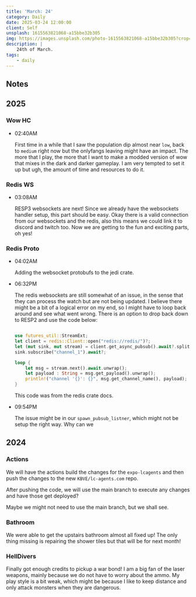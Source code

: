 ```yaml
---
title: 'March: 24'
category: Daily
date: 2025-03-24 12:00:00
client: Self
unsplash: 1615563821068-a15bbe32b305
img: https://images.unsplash.com/photo-1615563821068-a15bbe32b305?crop=entropy&cs=srgb&fm=jpg&ixid=MnwzNjM5Nzd8MHwxfHJhbmRvbXx8fHx8fHx8fDE2ODE3NDg2ODY&ixlib=rb-4.0.3&q=85
description: |
    24th of March.
tags:
    - daily
---
```


<Adsense />


## Notes

## 2025

### Wow HC

-   02:40AM

    First time in a while that I saw the population dip almost near `low`, back to `medium` right now but the onlyfangs leaving might have an impact.
    The more that I play, the more that I want to make a modded version of wow that mixes in the dark and darker gameplay.
    I am very tempted to set it up but ugh, the amount of time and resources to do it.

### Redis WS

-   03:08AM

    RESP3 websockets are next! Since we already have the websockets handler setup, this part should be easy.
    Okay there is a valid connection from our websockets and the redis, also this means we could link it to discord and twitch too.
    Now we are getting to the fun and exciting parts, oh yes!

### Redis Proto

-   04:02AM

    Adding the websocket protobufs to the jedi crate.

-   06:32PM

    The redis websockets are still somewhat of an issue, in the sense that they can process the watch but are not being updated.
    I believe there might be a bit of a logical error on my end, so I might have to loop back around and see what went wrong.
    There is an option to drop back down to RESP2 and use the code below:

    ```rust
    
    use futures_util::StreamExt;
    let client = redis::Client::open("redis://redis/")?;
    let (mut sink, mut stream) = client.get_async_pubsub().await?.split();
    sink.subscribe("channel_1").await?;

    loop {
        let msg = stream.next().await.unwrap();
        let payload : String = msg.get_payload().unwrap();
        println!("channel '{}': {}", msg.get_channel_name(), payload);
    }

    ```

    This code was from the redis crate docs.

-   09:54PM

    The issue might be in our `spawn_pubsub_listner`, which might not be setup the right way.
    Why can we 


## 2024

### Actions

We will have the actions build the changes for the `expo-lcagents` and then push the changes to the new `KBVE/lc-agents.com` repo.

After pushing the code, we will use the main branch to execute any changes and have those get deployed?

Maybe we might not need to use the main branch, but we shall see.


### Bathroom

We were able to get the upstairs bathroom almost all fixed up!
The only thing missing is repairing the shower tiles but that will be for next month!


### HellDivers

Finally got enough credits to pickup a war bond!
I am a big fan of the laser weapons, mainly because we do not have to worry about the ammo.
My play style is a bit weak, which might be because I like to keep distance and only attack monsters when they are dangerous.
